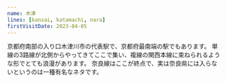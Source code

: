 ```yaml
---
name: 木津
lines: [kansai, katamachi, nara]
firstVisitDate: 2023-04-05
---
```


京都府南部の入り口木津川市の代表駅で、京都府最南端の駅でもあります。
単線の3路線が北側からやってきてここで集い、複線の関西本線に束ねられるような形でとても浪漫があります。
奈良線はここが終点で、実は奈良県には入らないというのは一種有名なネタです。
